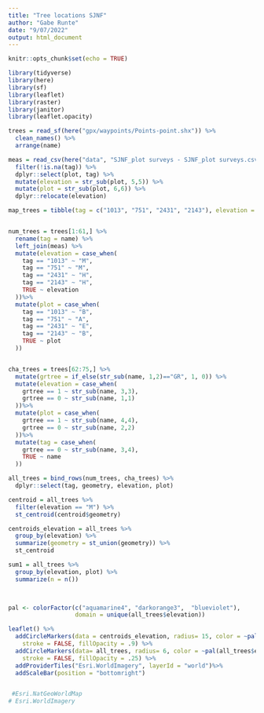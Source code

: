 ```yaml
---
title: "Tree locations SJNF"
author: "Gabe Runte"
date: "9/07/2022"
output: html_document
---
```


```r
knitr::opts_chunk$set(echo = TRUE)

library(tidyverse)
library(here)
library(sf)
library(leaflet)
library(raster)
library(janitor)
library(leaflet.opacity)
```

```r
trees = read_sf(here("gpx/waypoints/Points-point.shx")) %>% 
  clean_names() %>% 
  arrange(name)

meas = read_csv(here("data", "SJNF_plot surveys - SJNF_plot surveys.csv")) %>% 
  filter(!is.na(tag)) %>% 
  dplyr::select(plot, tag) %>% 
  mutate(elevation = str_sub(plot, 5,5)) %>% 
  mutate(plot = str_sub(plot, 6,6)) %>% 
  dplyr::relocate(elevation)

map_trees = tibble(tag = c("1013", "751", "2431", "2143"), elevation = c("M", "M", "H", "H"), plot = c("B", "A", "E", "B")) #gabe checked using google earth


num_trees = trees[1:61,] %>% 
  rename(tag = name) %>% 
  left_join(meas) %>% 
  mutate(elevation = case_when(
    tag == "1013" ~ "M", 
    tag == "751" ~ "M", 
    tag == "2431" ~ "H", 
    tag == "2143" ~ "H", 
    TRUE ~ elevation
  ))%>% 
  mutate(plot = case_when(
    tag == "1013" ~ "B", 
    tag == "751" ~ "A", 
    tag == "2431" ~ "E", 
    tag == "2143" ~ "B", 
    TRUE ~ plot
  ))


cha_trees = trees[62:75,] %>% 
  mutate(grtree = if_else(str_sub(name, 1,2)=="GR", 1, 0)) %>% 
  mutate(elevation = case_when(
    grtree == 1 ~ str_sub(name, 3,3),
    grtree == 0 ~ str_sub(name, 1,1)
  ))%>% 
  mutate(plot = case_when(
    grtree == 1 ~ str_sub(name, 4,4),
    grtree == 0 ~ str_sub(name, 2,2)
  ))%>% 
  mutate(tag = case_when(
    grtree == 0 ~ str_sub(name, 3,4), 
    TRUE ~ name
  ))

all_trees = bind_rows(num_trees, cha_trees) %>% 
  dplyr::select(tag, geometry, elevation, plot)

centroid = all_trees %>% 
  filter(elevation == "M") %>% 
  st_centroid(centroid$geometry)

centroids_elevation = all_trees %>%
  group_by(elevation) %>% 
  summarize(geometry = st_union(geometry)) %>% 
  st_centroid

sum1 = all_trees %>% 
  group_by(elevation, plot) %>% 
  summarize(n = n())


  
pal <- colorFactor(c("aquamarine4", "darkorange3",  "blueviolet"),
                   domain = unique(all_trees$elevation))

leaflet() %>% 
  addCircleMarkers(data = centroids_elevation, radius= 15, color = ~pal(centroids_elevation$elevation),
    stroke = FALSE, fillOpacity = .9) %>%
  addCircleMarkers(data= all_trees, radius= 6, color = ~pal(all_trees$elevation),
    stroke = FALSE, fillOpacity = .25) %>% 
  addProviderTiles("Esri.WorldImagery", layerId = "world")%>%
  addScaleBar(position = "bottomright")


 #Esri.NatGeoWorldMap
# Esri.WorldImagery
```

